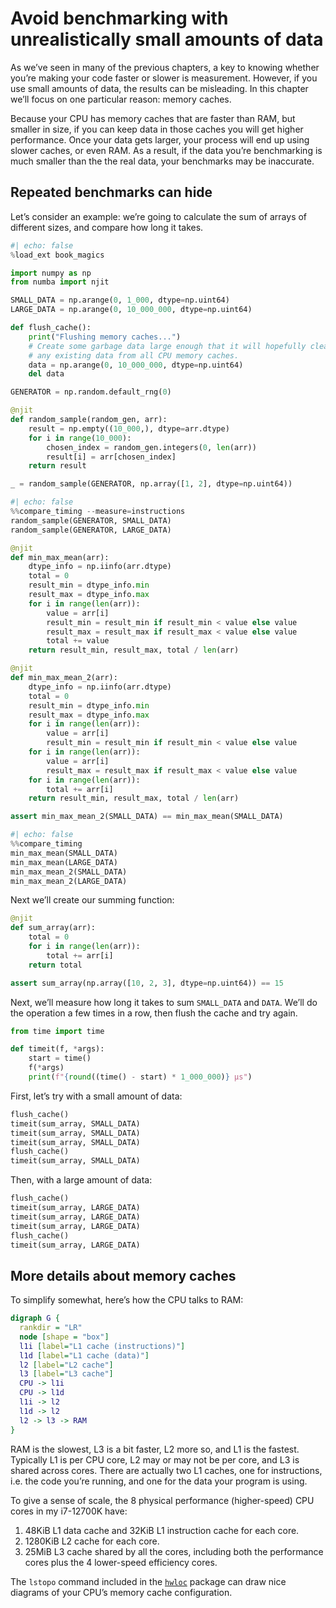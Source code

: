 # Avoid benchmarking with unrealistically small amounts of data

As we've seen in many of the previous chapters, a key to knowing whether you're making your code faster or slower is measurement.
However, if you use small amounts of data, the results can be misleading.
In this chapter we'll focus on one particular reason: memory caches.

Because your CPU has memory caches that are faster than RAM, but smaller in size, if you can keep data in those caches you will get higher performance.
Once your data gets larger, your process will end up using slower caches, or even RAM.
As a result, if the data you're benchmarking is much smaller than the the real data, your benchmarks may be inaccurate.

## Repeated benchmarks can hide 

Let's consider an example: we're going to calculate the sum of arrays of different sizes, and compare how long it takes.

```python
#| echo: false
%load_ext book_magics
```

```python
import numpy as np
from numba import njit

SMALL_DATA = np.arange(0, 1_000, dtype=np.uint64)
LARGE_DATA = np.arange(0, 10_000_000, dtype=np.uint64)

def flush_cache():
    print("Flushing memory caches...")
    # Create some garbage data large enough that it will hopefully clear out
    # any existing data from all CPU memory caches.
    data = np.arange(0, 10_000_000, dtype=np.uint64)
    del data
```

```python
GENERATOR = np.random.default_rng(0)

@njit
def random_sample(random_gen, arr):
    result = np.empty((10_000,), dtype=arr.dtype)
    for i in range(10_000):
        chosen_index = random_gen.integers(0, len(arr))
        result[i] = arr[chosen_index]
    return result

_ = random_sample(GENERATOR, np.array([1, 2], dtype=np.uint64))
```

```python
#| echo: false
%%compare_timing --measure=instructions
random_sample(GENERATOR, SMALL_DATA)
random_sample(GENERATOR, LARGE_DATA)
```

```python
@njit
def min_max_mean(arr):
    dtype_info = np.iinfo(arr.dtype)
    total = 0
    result_min = dtype_info.min
    result_max = dtype_info.max
    for i in range(len(arr)):
        value = arr[i]
        result_min = result_min if result_min < value else value
        result_max = result_max if result_max < value else value
        total += value
    return result_min, result_max, total / len(arr)

@njit
def min_max_mean_2(arr):
    dtype_info = np.iinfo(arr.dtype)
    total = 0
    result_min = dtype_info.min
    result_max = dtype_info.max
    for i in range(len(arr)):
        value = arr[i]
        result_min = result_min if result_min < value else value
    for i in range(len(arr)):
        value = arr[i]
        result_max = result_max if result_max < value else value
    for i in range(len(arr)):
        total += arr[i]
    return result_min, result_max, total / len(arr)

assert min_max_mean_2(SMALL_DATA) == min_max_mean(SMALL_DATA)
```

```python
#| echo: false
%%compare_timing
min_max_mean(SMALL_DATA)
min_max_mean(LARGE_DATA)
min_max_mean_2(SMALL_DATA)
min_max_mean_2(LARGE_DATA)
```
Next we'll create our summing function:

```python
@njit
def sum_array(arr):
    total = 0
    for i in range(len(arr)):
        total += arr[i]
    return total

assert sum_array(np.array([10, 2, 3], dtype=np.uint64)) == 15
```

Next, we'll measure how long it takes to sum `SMALL_DATA` and `DATA`.
We'll do the operation a few times in a row, then flush the cache and try again.

```python
from time import time

def timeit(f, *args):
    start = time()
    f(*args)
    print(f"{round((time() - start) * 1_000_000)} µs")
```

First, let's try with a small amount of data:

```python
flush_cache()
timeit(sum_array, SMALL_DATA)
timeit(sum_array, SMALL_DATA)
timeit(sum_array, SMALL_DATA)
flush_cache()
timeit(sum_array, SMALL_DATA)
```

Then, with a large amount of data:

```python
flush_cache()
timeit(sum_array, LARGE_DATA)
timeit(sum_array, LARGE_DATA)
timeit(sum_array, LARGE_DATA)
flush_cache()
timeit(sum_array, LARGE_DATA)
```

## More details about memory caches

To simplify somewhat, here's how the CPU talks to RAM:

```dot
digraph G {
  rankdir = "LR"
  node [shape = "box"]
  l1i [label="L1 cache (instructions)"]
  l1d [label="L1 cache (data)"]
  l2 [label="L2 cache"]
  l3 [label="L3 cache"]
  CPU -> l1i
  CPU -> l1d
  l1i -> l2
  l1d -> l2
  l2 -> l3 -> RAM
}
```

RAM is the slowest, L3 is a bit faster, L2 more so, and L1 is the fastest.
Typically L1 is per CPU core, L2 may or may not be per core, and L3 is shared across cores.
There are actually two L1 caches, one for instructions, i.e. the code you're running, and one for the data your program is using.

To give a sense of scale, the 8 physical performance (higher-speed) CPU cores in my i7-12700K have:

1. 48KiB L1 data cache and 32KiB L1 instruction cache for each core.
2. 1280KiB L2 cache for each core.
3. 25MiB L3 cache shared by all the cores, including both the performance cores plus the 4 lower-speed efficiency cores.

::: {.callout-note}
The `lstopo` command included in the [`hwloc`](https://www.open-mpi.org/projects/hwloc/) package can draw nice diagrams of your CPU's memory cache configuration.
:::
